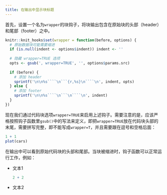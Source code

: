 ---
title: 在输出中显示块标题
---

首先，设置一个名为`wrapper`的块钩子，将块输出包含在原始块的头部（header）和尾部（footer）之中。

```{r, setup, include=FALSE}
knitr::knit_hooks$set(wrapper = function(before, options) {
  # 原始数据块可能需要缩进
  if (is.null(indent <- options$indent)) indent <- ''
  
  # 隐藏 wrapper=TRUE 选项
  opts <- gsub(', wrapper=TRUE', '', options$params.src)
  
  if (before) {
    # 添加 header
    sprintf('\n\n%s````\n```{r,%s}\n````\n', indent, opts)
  } else {
    # 添加 footer
    sprintf('\n\n%s````\n```\n````\n', indent)
  }
})
```

现在我们通过代码块选项`wrapper=TRUE`来启用上述钩子。需要注意的是，应该严格按照钩子函数里`gsub()`中的写法来定义，即把`wrapper=TRUE`放在代码块头部的末尾，需要拼写完整，即不能写成`wrapper=T`，并且需要跟在逗号和空格后面：

```{r, test-label, collapse=TRUE, wrapper=TRUE}
1 + 1
plot(cars)
```

在输出中可以看到原始代码块的头部和尾部。当块被缩进时，钩子函数可以正常运行工作，例如：

- 文本1

  ```{r, eval=TRUE, wrapper=TRUE}
  2 + 2
  ```

- 文本2
